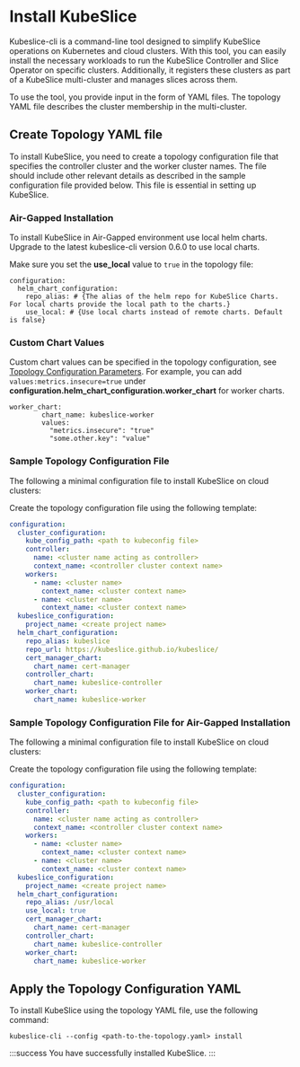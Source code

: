 # Install KubeSlice
Kubeslice-cli is a command-line tool designed to simplify KubeSlice operations on Kubernetes 
and cloud clusters. With this tool, you can easily install the necessary workloads to run the 
KubeSlice Controller and Slice Operator on specific clusters. Additionally, it registers these 
clusters as part of a KubeSlice multi-cluster and manages slices across them.

To use the tool, you provide input in the form of YAML files. The topology YAML file describes 
the cluster membership in the multi-cluster. 

## Create Topology YAML file
To install KubeSlice, you need to create a topology configuration file that specifies the 
controller cluster and the worker cluster names. The file should include other relevant details 
as described in the sample configuration file provided below. This file is essential in setting 
up KubeSlice.


### Air-Gapped Installation

To install KubeSlice in Air-Gapped environment use local helm charts. Upgrade to the latest 
kubeslice-cli version 0.6.0 to use local charts.

Make sure you set the **use_local** value to `true` in the topology file:  

```
configuration:
  helm_chart_configuration:
    repo_alias: # {The alias of the helm repo for KubeSlice Charts. For local charts provide the local path to the charts.}
    use_local: # {Use local charts instead of remote charts. Default is false}
```

### Custom Chart Values

Custom chart values can be specified in the topology configuration, see [Topology Configuration Parameters](/versioned_docs/version-1.3.0/install-kubeslice/kubeslice-cli/topology-configuration.mdx).
For example, you can add `values:metrics.insecure=true` under 
**configuration.helm_chart_configuration.worker_chart** for worker charts.

```
worker_chart:
        chart_name: kubeslice-worker
        values:
          "metrics.insecure": "true"
          "some.other.key": "value"
```

### Sample Topology Configuration File
The following a minimal configuration file to install KubeSlice on cloud clusters:

Create the topology configuration file using the following template:
```yaml
configuration:
  cluster_configuration:
    kube_config_path: <path to kubeconfig file>
    controller:
      name: <cluster name acting as controller>
      context_name: <controller cluster context name>
    workers:
      - name: <cluster name>
        context_name: <cluster context name>
      - name: <cluster name>
        context_name: <cluster context name>
  kubeslice_configuration:
    project_name: <create project name>
  helm_chart_configuration:
    repo_alias: kubeslice
    repo_url: https://kubeslice.github.io/kubeslice/
    cert_manager_chart:
      chart_name: cert-manager
    controller_chart:
      chart_name: kubeslice-controller
    worker_chart:
      chart_name: kubeslice-worker
```

### Sample Topology Configuration File for Air-Gapped Installation
The following a minimal configuration file to install KubeSlice on cloud clusters:

Create the topology configuration file using the following template:
```yaml
configuration:
  cluster_configuration:
    kube_config_path: <path to kubeconfig file>
    controller:
      name: <cluster name acting as controller>
      context_name: <controller cluster context name>
    workers:
      - name: <cluster name>
        context_name: <cluster context name>
      - name: <cluster name>
        context_name: <cluster context name>
  kubeslice_configuration:
    project_name: <create project name>
  helm_chart_configuration:
    repo_alias: /usr/local
    use_local: true
    cert_manager_chart:
      chart_name: cert-manager
    controller_chart:
      chart_name: kubeslice-controller
    worker_chart:
      chart_name: kubeslice-worker
```


## Apply the Topology Configuration YAML
To install KubeSlice using the topology YAML file, use the following command:

```
kubeslice-cli --config <path-to-the-topology.yaml> install
```

:::success
You have successfully installed KubeSlice.
:::